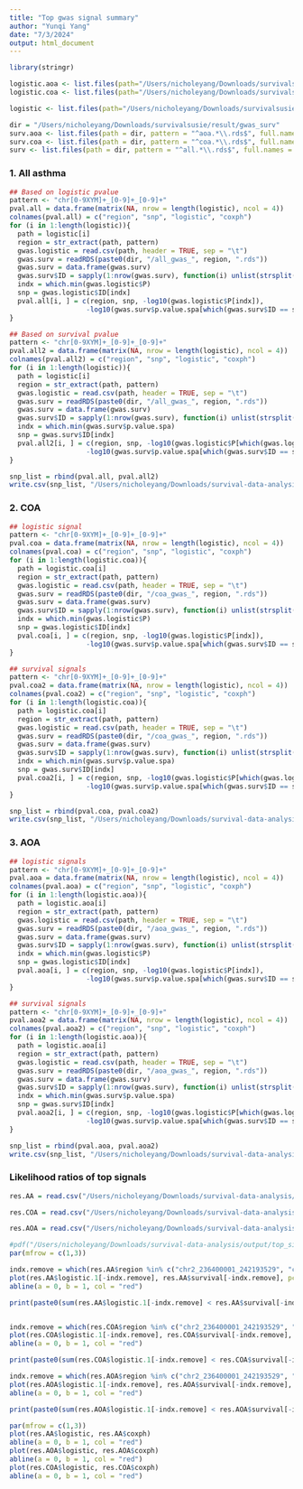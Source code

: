 ```yaml
---
title: "Top gwas signal summary"
author: "Yunqi Yang"
date: "7/3/2024"
output: html_document
---
```


```r
library(stringr)
```

```r
logistic.aoa <- list.files(path="/Users/nicholeyang/Downloads/survivalsusie/data/gwas_logistic_out/aoa", pattern = "\\.glm\\.logistic$", full.names = TRUE)
logistic.coa <- list.files(path="/Users/nicholeyang/Downloads/survivalsusie/data/gwas_logistic_out/coa", pattern = "\\.glm\\.logistic$", full.names = TRUE)

logistic <- list.files(path="/Users/nicholeyang/Downloads/survivalsusie/data/gwas_logistic_out/all", pattern = "\\.glm\\.logistic$", full.names = TRUE)
```

```r
dir = "/Users/nicholeyang/Downloads/survivalsusie/result/gwas_surv"
surv.aoa <- list.files(path = dir, pattern = "^aoa.*\\.rds$", full.names = TRUE)
surv.coa <- list.files(path = dir, pattern = "^coa.*\\.rds$", full.names = TRUE)
surv <- list.files(path = dir, pattern = "^all.*\\.rds$", full.names = TRUE)
```

### 1. All asthma
```r
## Based on logistic pvalue
pattern <- "chr[0-9XYM]+_[0-9]+_[0-9]+"
pval.all = data.frame(matrix(NA, nrow = length(logistic), ncol = 4))
colnames(pval.all) = c("region", "snp", "logistic", "coxph")
for (i in 1:length(logistic)){
  path = logistic[i]
  region = str_extract(path, pattern)
  gwas.logistic = read.csv(path, header = TRUE, sep = "\t")
  gwas.surv = readRDS(paste0(dir, "/all_gwas_", region, ".rds"))
  gwas.surv = data.frame(gwas.surv)
  gwas.surv$ID = sapply(1:nrow(gwas.surv), function(i) unlist(strsplit(rownames(gwas.surv)[i], "_"))[1])
  indx = which.min(gwas.logistic$P)
  snp = gwas.logistic$ID[indx]
  pval.all[i, ] = c(region, snp, -log10(gwas.logistic$P[indx]),
                   -log10(gwas.surv$p.value.spa[which(gwas.surv$ID == snp)]))
}
```

```r
## Based on survival pvalue
pattern <- "chr[0-9XYM]+_[0-9]+_[0-9]+"
pval.all2 = data.frame(matrix(NA, nrow = length(logistic), ncol = 4))
colnames(pval.all2) = c("region", "snp", "logistic", "coxph")
for (i in 1:length(logistic)){
  path = logistic[i]
  region = str_extract(path, pattern)
  gwas.logistic = read.csv(path, header = TRUE, sep = "\t")
  gwas.surv = readRDS(paste0(dir, "/all_gwas_", region, ".rds"))
  gwas.surv = data.frame(gwas.surv)
  gwas.surv$ID = sapply(1:nrow(gwas.surv), function(i) unlist(strsplit(rownames(gwas.surv)[i], "_"))[1])
  indx = which.min(gwas.surv$p.value.spa)
  snp = gwas.surv$ID[indx]
  pval.all2[i, ] = c(region, snp, -log10(gwas.logistic$P[which(gwas.logistic$ID == snp)]),
                   -log10(gwas.surv$p.value.spa[which(gwas.surv$ID == snp)]))
}
```

```r
snp_list = rbind(pval.all, pval.all2)
write.csv(snp_list, "/Users/nicholeyang/Downloads/survival-data-analysis/output/logistic_surv_comparison/top_signal_AA.csv")
```


### 2. COA

```r
## logistic signal
pattern <- "chr[0-9XYM]+_[0-9]+_[0-9]+"
pval.coa = data.frame(matrix(NA, nrow = length(logistic), ncol = 4))
colnames(pval.coa) = c("region", "snp", "logistic", "coxph")
for (i in 1:length(logistic.coa)){
  path = logistic.coa[i]
  region = str_extract(path, pattern)
  gwas.logistic = read.csv(path, header = TRUE, sep = "\t")
  gwas.surv = readRDS(paste0(dir, "/coa_gwas_", region, ".rds"))
  gwas.surv = data.frame(gwas.surv)
  gwas.surv$ID = sapply(1:nrow(gwas.surv), function(i) unlist(strsplit(rownames(gwas.surv)[i], "_"))[1])
  indx = which.min(gwas.logistic$P)
  snp = gwas.logistic$ID[indx]
  pval.coa[i, ] = c(region, snp, -log10(gwas.logistic$P[indx]),
                   -log10(gwas.surv$p.value.spa[which(gwas.surv$ID == snp)]))
}
```

```r
## survival signals
pattern <- "chr[0-9XYM]+_[0-9]+_[0-9]+"
pval.coa2 = data.frame(matrix(NA, nrow = length(logistic), ncol = 4))
colnames(pval.coa2) = c("region", "snp", "logistic", "coxph")
for (i in 1:length(logistic.coa)){
  path = logistic.coa[i]
  region = str_extract(path, pattern)
  gwas.logistic = read.csv(path, header = TRUE, sep = "\t")
  gwas.surv = readRDS(paste0(dir, "/coa_gwas_", region, ".rds"))
  gwas.surv = data.frame(gwas.surv)
  gwas.surv$ID = sapply(1:nrow(gwas.surv), function(i) unlist(strsplit(rownames(gwas.surv)[i], "_"))[1])
  indx = which.min(gwas.surv$p.value.spa)
  snp = gwas.surv$ID[indx]
  pval.coa2[i, ] = c(region, snp, -log10(gwas.logistic$P[which(gwas.logistic$ID == snp)]),
                   -log10(gwas.surv$p.value.spa[which(gwas.surv$ID == snp)]))
}
```


```r
snp_list = rbind(pval.coa, pval.coa2)
write.csv(snp_list, "/Users/nicholeyang/Downloads/survival-data-analysis/output/logistic_surv_comparison/top_signal_COA.csv")
```


### 3. AOA
```r
## logistic signals
pattern <- "chr[0-9XYM]+_[0-9]+_[0-9]+"
pval.aoa = data.frame(matrix(NA, nrow = length(logistic), ncol = 4))
colnames(pval.aoa) = c("region", "snp", "logistic", "coxph")
for (i in 1:length(logistic.aoa)){
  path = logistic.aoa[i]
  region = str_extract(path, pattern)
  gwas.logistic = read.csv(path, header = TRUE, sep = "\t")
  gwas.surv = readRDS(paste0(dir, "/aoa_gwas_", region, ".rds"))
  gwas.surv = data.frame(gwas.surv)
  gwas.surv$ID = sapply(1:nrow(gwas.surv), function(i) unlist(strsplit(rownames(gwas.surv)[i], "_"))[1])
  indx = which.min(gwas.logistic$P)
  snp = gwas.logistic$ID[indx]
  pval.aoa[i, ] = c(region, snp, -log10(gwas.logistic$P[indx]),
                   -log10(gwas.surv$p.value.spa[which(gwas.surv$ID == snp)]))
}
```

```r
## survival signals
pattern <- "chr[0-9XYM]+_[0-9]+_[0-9]+"
pval.aoa2 = data.frame(matrix(NA, nrow = length(logistic), ncol = 4))
colnames(pval.aoa2) = c("region", "snp", "logistic", "coxph")
for (i in 1:length(logistic.aoa)){
  path = logistic.aoa[i]
  region = str_extract(path, pattern)
  gwas.logistic = read.csv(path, header = TRUE, sep = "\t")
  gwas.surv = readRDS(paste0(dir, "/aoa_gwas_", region, ".rds"))
  gwas.surv = data.frame(gwas.surv)
  gwas.surv$ID = sapply(1:nrow(gwas.surv), function(i) unlist(strsplit(rownames(gwas.surv)[i], "_"))[1])
  indx = which.min(gwas.surv$p.value.spa)
  snp = gwas.surv$ID[indx]
  pval.aoa2[i, ] = c(region, snp, -log10(gwas.logistic$P[which(gwas.logistic$ID == snp)]),
                   -log10(gwas.surv$p.value.spa[which(gwas.surv$ID == snp)]))
}
```

```r
snp_list = rbind(pval.aoa, pval.aoa2)
write.csv(snp_list, "/Users/nicholeyang/Downloads/survival-data-analysis/output/logistic_surv_comparison/top_signal_AOA.csv")
```

### Likelihood ratios of top signals

```r
res.AA = read.csv("/Users/nicholeyang/Downloads/survival-data-analysis/output/logistic_surv_comparison/top_signal_LR_AA.csv", row.names = "X")

res.COA = read.csv("/Users/nicholeyang/Downloads/survival-data-analysis/output/logistic_surv_comparison/top_signal_LR_COA.csv", row.names = "X")

res.AOA = read.csv("/Users/nicholeyang/Downloads/survival-data-analysis/output/logistic_surv_comparison/top_signal_LR_AOA.csv", row.names = "X")
```

```r


#pdf("/Users/nicholeyang/Downloads/survival-data-analysis/output/top_signal.pdf", height = 4, width = 8)
par(mfrow = c(1,3))

indx.remove = which(res.AA$region %in% c("chr2_236400001_242193529", "chr12_54500001_56200000", "chr19_31900001_35100000"))
plot(res.AA$logistic.1[-indx.remove], res.AA$survival[-indx.remove], pch = 20, xlab = "Logistic log(LR)", ylab = "CoxPH log(LR)", main = "AA")
abline(a = 0, b = 1, col = "red")

print(paste0(sum(res.AA$logistic.1[-indx.remove] < res.AA$survival[-indx.remove]), " out of ", length(res.AA$logistic.1[-indx.remove]), " signals has survival log(LR) higher than logistic log(LR)."))


indx.remove = which(res.COA$region %in% c("chr2_236400001_242193529", "chr12_54500001_56200000", "chr19_31900001_35100000"))
plot(res.COA$logistic.1[-indx.remove], res.COA$survival[-indx.remove], pch = 20, xlab = "Logistic log(LR)", ylab = "CoxPH log(LR)", main = "COA")
abline(a = 0, b = 1, col = "red")

print(paste0(sum(res.COA$logistic.1[-indx.remove] < res.COA$survival[-indx.remove]), " out of ", length(res.COA$logistic.1[-indx.remove]), " signals has survival log(LR) higher than logistic log(LR)."))

indx.remove = which(res.AOA$region %in% c("chr2_236400001_242193529", "chr12_54500001_56200000", "chr19_31900001_35100000"))
plot(res.AOA$logistic.1[-indx.remove], res.AOA$survival[-indx.remove], pch = 20, xlab = "Logistic log(LR)", ylab = "CoxPH log(LR)", main = "AOA")
abline(a = 0, b = 1, col = "red")

print(paste0(sum(res.AOA$logistic.1[-indx.remove] < res.AOA$survival[-indx.remove]), " out of ", length(res.AOA$logistic.1[-indx.remove]), " signals has survival log(LR) higher than logistic log(LR)."))
```


```r
par(mfrow = c(1,3))
plot(res.AA$logistic, res.AA$coxph)
abline(a = 0, b = 1, col = "red")
plot(res.AOA$logistic, res.AOA$coxph)
abline(a = 0, b = 1, col = "red")
plot(res.COA$logistic, res.COA$coxph)
abline(a = 0, b = 1, col = "red")
```

